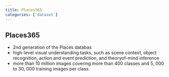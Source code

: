 ```yaml
---
title: Places365
categories: ['dataset']
---
```


## Places365
- 2nd generation of the Places databas 
- high-level visual understanding tasks, such as scene context, object recognition, action and event prediction, and theoryof-mind inference 
- more than 10 million images covering more than 400 classes and 5, 000 to 30, 000 training images per class.



